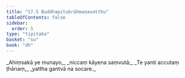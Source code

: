 ```yaml
---
title: "17.5 Buddhapitubrāhmaṇavatthu"
tableOfContents: false
sidebar:
  order: 5
type: "tipitaka"
basket: "su"
book: "dh"
---
```



<DynamicBreadcrumb />

<Division number="225" book="dh" bookNo="18" page="46">

<Paragraph number="244" type="verses" book="dh">
_Ahiṃsakā ye munayo,_  
_niccaṃ kāyena saṃvutā;_  
_Te yanti accutaṃ ṭhānaṃ,_  
_yattha gantvā na socare._
</Paragraph>
</Division>